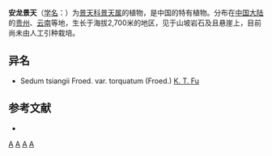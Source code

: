 {{Speciesbox 
| taxon = Sedum tsiangii
| authority = Fröd.
| subdivision_ranks =[[变种|变种]]
| subdivision =
* 安龙景天 ''S. t.'' var. ''tsiangii''
* [[珠节景天|珠节景天]] ''S. t.'' var. ''torquatum''
}}

'''安龙景天'''（[[学名|学名]]：{{lang|la|''Sedum tsiangii''}}）为[[景天科|景天科]][[景天属|景天属]]的植物，是中国的特有植物。分布在[[中国大陆|中国大陆]]的[[贵州|贵州]]、[[云南|云南]]等地，生长于海拔2,700米的地区，见于山坡岩石及且悬崖上，目前尚未由人工引种栽培。

== 异名 ==
* Sedum tsiangii Froed. var. torquatum (Froed.) [[傅坤俊|K. T. Fu]]

== 参考文献 ==
{{refbegin}}
* {{cite web| url =http://www.bioinfo.cn/db05/KmzwSpecies.php?action=view&id=6378| title =安龙景天（原变种）| work =中国高等植物数据库全库| publisher =中国科学院微生物研究所| author =昆明植物研究所| accessdate =2009-02-25| deadurl =yes| archiveurl =https://web.archive.org/web/20160305033936/http://www.bioinfo.cn/db05/KmzwSpecies.php?action=view&id=6378| archivedate =2016-03-05}}
{{refend}}
{{Taxonbar|from=Q10947346}}

{{DEFAULTSORT:Sedum tsiangii}}
[[Category:景天属|A]]
[[Category:中國特有植物|A]]
[[Category:云南植物|A]]
[[Category:贵州植物|A]]